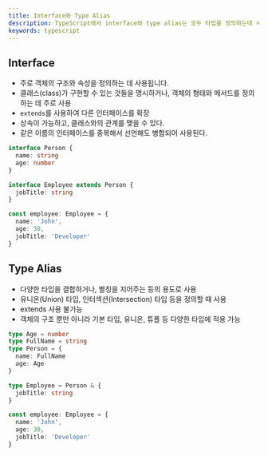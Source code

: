```yaml
---
title: Interface와 Type Alias
description: TypeScript에서 interface와 type alias는 모두 타입을 정의하는데 사용되지만, 사용 목적과 몇 가지 차이점이 있다.
keywords: typescript
---
```


## Interface

- 주로 객체의 구조와 속성을 정의하는 데 사용됩니다.
- 클래스(class)가 구현할 수 있는 것들을 명시하거나, 객체의 형태와 메서드를 정의하는 데 주로 사용
- `extends`를 사용하여 다른 인터페이스를 확장
- 상속이 가능하고, 클래스와의 관계를 맺을 수 있다.
- 같은 이름의 인터페이스를 중복해서 선언해도 병합되어 사용된다.

```ts
interface Person {
  name: string
  age: number
}

interface Employee extends Person {
  jobTitle: string
}

const employee: Employee = {
  name: 'John',
  age: 30,
  jobTitle: 'Developer'
}
```

## Type Alias

- 다양한 타입을 결합하거나, 별칭을 지어주는 등의 용도로 사용
- 유니온(Union) 타입, 인터섹션(Intersection) 타입 등을 정의할 때 사용
- extends 사용 불가능
- 객체의 구조 뿐만 아니라 기본 타입, 유니온, 튜플 등 다양한 타입에 적용 가능

```ts
type Age = number
type FullName = string
type Person = {
  name: FullName
  age: Age
}

type Employee = Person & {
  jobTitle: string
}

const employee: Employee = {
  name: 'John',
  age: 30,
  jobTitle: 'Developer'
}
```
